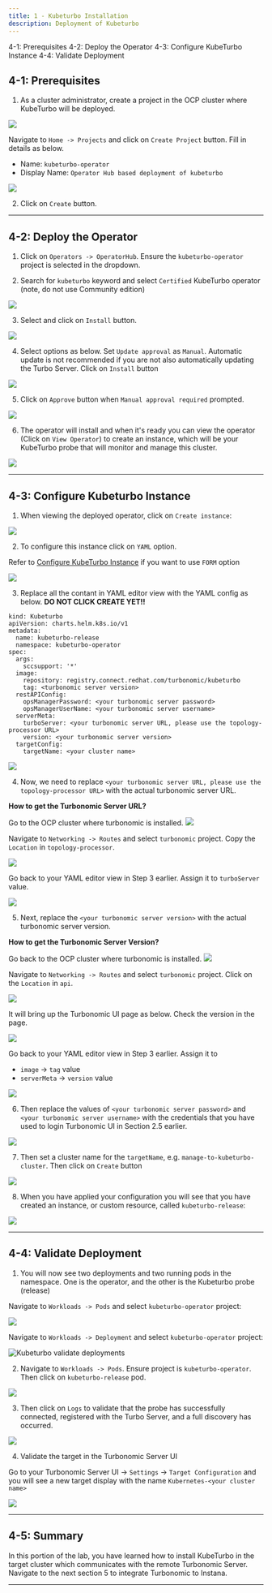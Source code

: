 ```yaml
---
title: 1 - Kubeturbo Installation
description: Deployment of Kubeturbo
---
```

<AnchorLinks>
  <AnchorLink>4-1: Prerequisites</AnchorLink>
  <AnchorLink>4-2: Deploy the Operator</AnchorLink>
  <AnchorLink>4-3: Configure KubeTurbo Instance</AnchorLink>
  <AnchorLink>4-4: Validate Deployment</AnchorLink>
</AnchorLinks>

## 4-1: Prerequisites

1) As a cluster administrator, create a project in the OCP cluster where KubeTurbo will be deployed. 

![](images/arch-1.png)

Navigate to `Home -> Projects` and click on `Create Project` button. Fill in details as below.

- Name: `kubeturbo-operator`
- Display Name: `Operator Hub based deployment of kubeturbo`

![](https://raw.githubusercontent.com/evat-pm/images/master/KOH-createProject.png?raw=true)

2) Click on `Create` button.

***

## 4-2:  Deploy the Operator

1) Click on `Operators -> OperatorHub`. Ensure the `kubeturbo-operator` project is selected in the dropdown.

2) Search for `kubeturbo` keyword and select `Certified` KubeTurbo operator (note, do not use Community edition)

![](images/searchKubeturboCertified.png)

3) Select and click on `Install` button.

![](images/kubeturboInstall-1.png)

4) Select options as below. Set `Update approval` as `Manual`. Automatic update is not recommended if you are not also automatically updating the Turbo Server. Click on `Install` button

![](images/kubeturboInstall-2.png)

5) Click on `Approve` button when `Manual approval required` prompted.

![](images/kubeturboInstall-3.png)

6) The operator will install and when it's ready you can view the operator (Click on `View Operator`) to create an instance, which will be your KubeTurbo probe that will monitor and manage this cluster.

![](images/kubeturboInstall-4.png)

***

## 4-3:  Configure Kubeturbo Instance

1) When viewing the deployed operator, click on `Create instance`:

![](images/kubeturboCreateInstance-1.png)

2) To configure this instance click on `YAML` option.

Refer to [Configure KubeTurbo Instance](https://github.com/turbonomic/kubeturbo/wiki/OpenShift-Operator-Hub-Details#configure-a-kubeturbo-instance) if you want to use `FORM` option

![](images/kubeturboCreateInstance-2.png)

3) Replace all the contant in YAML editor view with the YAML config as below. **DO NOT CLICK CREATE YET!!**

```
kind: Kubeturbo
apiVersion: charts.helm.k8s.io/v1
metadata:
  name: kubeturbo-release
  namespace: kubeturbo-operator
spec:
  args:
    sccsupport: '*'
  image:
    repository: registry.connect.redhat.com/turbonomic/kubeturbo
    tag: <turbonomic server version>
  restAPIConfig:
    opsManagerPassword: <your turbonomic server password>
    opsManagerUserName: <your turbonomic server username>
  serverMeta:
    turboServer: <your turbonomic server URL, please use the topology-processor URL>
    version: <your turbonomic server version>
  targetConfig:
    targetName: <your cluster name>
```

![](images/kubeTurboCreateInstance-3.png)

4) Now, we need to replace `<your turbonomic server URL, please use the topology-processor URL>` with the actual turbonomic server URL. 

**How to get the Turbonomic Server URL?**

Go to the OCP cluster where turbonomic is installed.
![](images/arch-2.png)

Navigate to `Networking -> Routes` and select `turbonomic` project. Copy the `Location` in `topology-processor`.

![](images/turboTopologyProcessorRoute.png)

Go back to your YAML editor view in Step 3 earlier. Assign it to `turboServer` value.

![](images/kubeturboCreateInstance-4.png)

5) Next, replace the `<your turbonomic server version>` with the actual turbonomic server version.

**How to get the Turbonomic Server Version?**

Go back to the OCP cluster where turbonomic is installed.
![](images/arch-2.png)

Navigate to `Networking -> Routes` and select `turbonomic` project. Click on the `Location` in `api`.

![](images/turboApiRoute.png)  

It will bring up the Turbonomic UI page as below. Check the version in the page.

![](images/checkTurboVersion.png)

Go back to your YAML editor view in Step 3 earlier. Assign it to 

- `image` -> `tag` value
- `serverMeta` -> `version` value  

![](images/kubeturboCreateInstance-5.png)

6) Then replace the values of `<your turbonomic server password>` and `<your turbonomic server username>` with the credentials that you have used to login Turbonomic UI in Section 2.5 earlier.

![](images/kubeturboCreateInstance-6.png)

7) Then set a cluster name for the `targetName`, e.g. `manage-to-kubeturbo-cluster`. Then click on `Create` button

![](images/kubeturboCreateInstance-7.png) 

8) When you have applied your configuration you will see that you have created an instance, or custom resource, called `kubeturbo-release`:

![](images/kubeturboCreateInstance-8.png)

***

## 4-4:  Validate Deployment

1) You will now see two deployments and two running pods in the namespace. One is the operator, and the other is the Kubeturbo probe (release)

Navigate to `Workloads -> Pods` and select `kubeturbo-operator` project:

![](https://raw.githubusercontent.com/evat-pm/images/master/KOH-runningPods.png?raw=true)

Navigate to `Workloads -> Deployment` and select `kubeturbo-operator` project:

![Kubeturbo validate deployments](https://raw.githubusercontent.com/evat-pm/images/master/KOH-deployments.png?raw=true)

2) Navigate to `Workloads -> Pods`. Ensure project is `kubeturbo-operator`. Then click on `kubeturbo-release` pod.

![](images/validateDeployment-1.png)

3) Then click on `Logs` to validate that the probe has successfully connected, registered with the Turbo Server, and a full discovery has occurred. 

![](images/validateDeployment-2.png)

4) Validate the target in the Turbonomic Server UI

Go to your Turbonomic Server UI -> `Settings` -> `Target Configuration` and you will see a new target display with the name `Kubernetes-<your cluster name>`

![](./images/validateDeployment-3.png)

***

## 4-5:  Summary

In this portion of the lab, you have learned how to install KubeTurbo in the target cluster which communicates with the remote Turbonomic Server. Navigate to the next section 5 to integrate Turbonomic to Instana.

***



